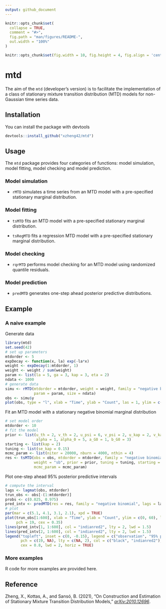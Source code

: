 ```yaml
---
output: github_document
---
```


<!-- README.md is generated from README.Rmd. Please edit that file -->

```r
knitr::opts_chunk$set(
  collapse = TRUE,
  comment = "#>",
  fig.path = "man/figures/README-",
  out.width = "100%"
)

knitr::opts_chunk$set(fig.width = 10, fig.height = 4, fig.align = 'center')
```

# mtd

<!-- badges: start -->
<!-- badges: end -->

The aim of the `mtd` (developer's version) is to facilitate the implementation of a class of stationary 
mixture transition distribution (MTD) models for non-Gaussian time series data. 

## Installation

You can install the package with devtools

``` r
devtools::install_github("xzheng42/mtd")
```

## Usage

The `mtd` package provides four categories of functions: model simulation, 
model fitting, model checking and model prediction.

### Model simulation

* `rMTD` simulates a time series from an MTD model with a pre-specified stationary marginal distribution.

### Model fitting

* `tsMTD` fits an MTD model with a pre-specified stationary marginal distribution.

* `tsRegMTD` fits a regression MTD model with a pre-specified stationary marginal distribution.

### Model checking

* `rqrMTD` performs model checking for an MTD model using randomized quantile residuals.

### Model prediction

* `predMTD` generates one-step ahead posterior predictive distributions.

## Example

### A naive example

Generate data

```r
library(mtd)
set.seed(42)
# set up parameters
mtdorder <- 5
expDecay <- function(x, la) exp(-la*x)
weight <- expDecay(1:mtdorder, 1)
weight <- weight / sum(weight)
param <- list(la = 5, ga = 3, kap = 3, eta = 2)
ndata <- 1000
# generate data
simu <- rMTD(mtdorder = mtdorder, weight = weight, family = "negative binomial", 
             param = param, size = ndata)
obs <- simu$y
plot(obs, type = "l", xlab = "Time", ylab = "Count", las = 1, ylim = c(0, 50))
```

Fit an MTD model with a stationary negative binomial marginal distribution

```r
# set model order
mtdorder <- 10
# fit the model
prior <- list(u_th = 2, v_th = 2, u_psi = 6, v_psi = 2, u_kap = 2, v_kap = 1, 
              alpha = 1, alpha_0 = 5, a_G0 = 1, b_G0 = 3)
starting <- list(kap = 2)
tuning <- list(se_kap = 0.15)
mcmc_param <- list(niter = 20000, nburn = 4000, nthin = 4)
res <- tsMTD(obs = obs, mtdorder = mtdorder, family = "negative binomial", 
             weight = "sb", prior = prior, tuning = tuning, starting = starting, 
             mcmc_param = mcmc_param)
```

Plot one-step ahead 95\% posterior predictive intervals

```r
# compute the interval
lags <- lagmat(obs, mtdorder)
trun_obs <- obs[-(1:mtdorder)]
probs <- c(0.025, 0.975)
pred_intv <- predMTD(res = res, family = "negative binomial", lags = lags, probs = probs)
# plot
par(mar = c(5.1, 4.1, 3.1, 2.1), xpd = TRUE)
plot(trun_obs[1:600], xlab = "Time", ylab = "Count", ylim = c(0, 60), las = 1,
     pch = 19, cex = 0.35)
lines(pred_intv[1, 1:600], col = "indianred2", lty = 2, lwd = 1.5)
lines(pred_intv[2, 1:600], col = "indianred2", lty = 2, lwd = 1.5)
legend("topleft", inset = c(0, -0.15), legend = c("observation", "95% predictive interval"), 
       pch = c(19, NA), lty = c(NA, 2), col = c("black", "indianred2"), bty = "n", 
       cex = 0.8, lwd = 2, horiz = TRUE)
```

### More examples

R code for more examples are provided here.

## Reference
Zheng, X., Kottas, A., and Sansó, B. (2021),
"On Construction and Estimation of Stationary Mixture Transition Distribution Models,"
[*arXiv:2010.12696*](https://arxiv.org/abs/2010.12696).